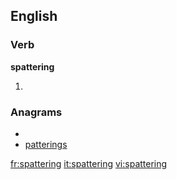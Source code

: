 
==English==

===Verb===
'''spattering'''

# {{present participle of|[[spatter]]}}

===Anagrams===
* {{alphagram|aeginprstt}}
* [[patterings#English|patterings]]

[[fr:spattering]]
[[it:spattering]]
[[vi:spattering]]